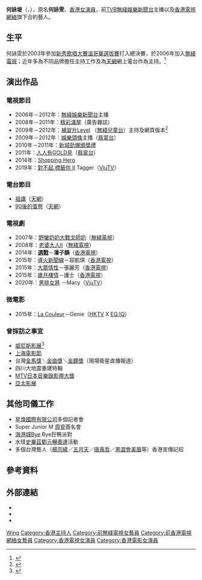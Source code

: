 {{藝人
|姓名 = 何詠堤
|類型 = 女藝人
|本名 = 何詠雯
|英文名 = Eunice Ho
|羅馬拼音 = Ho Wing Man
|出生日期 = {{birth date and age|1983|10|9}}
|出生地點 = {{HKG-1959}}
|語言 = [[粵語|粵語]]、[[英語|英語]]、[[普通話|普通話]]
|職業 = [[演員|演員]]、[[節目主持|節目主持]]、[[司儀|司儀]]
|出道地點 = {{HKG}}
|出道作 =
|出道日期 = 2003年
|活躍年代 = 2003年至今
|經紀公司 = [[O_Production_奧制作|O Production 奧制作]]
}}

'''何詠堤'''（{{Lang-en|Eunice Ho Wing Man}}，{{bd|1983年|10月9日|||}}），原名'''何詠雯'''、[[香港|香港]][[藝人|女演員]]，前[[TVB娛樂新聞台|TVB無綫娛樂新聞台]]主播以及[[香港電視網絡|香港電視網絡]]旗下合約藝人。

== 生平 ==
何詠雯於2003年參加[[新秀歌唱大賽溫哥華選拔賽#參選名單|新秀歌唱大賽溫哥華選拔賽]]打入總決賽，於2006年加入[[無綫電視|無綫電視]]；近年多為不同品牌擔任主持工作及為[[天網|天網]]網上電台作為主持。<ref>{{Cite web |url=http://www.teennetradio.com/icms/template?series=50 |title=天網節目主持 |accessdate=2013-07-26 |archive-date=2013-11-07 |archive-url=https://web.archive.org/web/20131107145520/http://www.teennetradio.com/icms/template?series=50 |dead-url=no }}</ref>

== 演出作品 ==
=== 電視節目 ===
*2006年－2012年：[[TVB娛樂新聞台|無綫娛樂新聞台]]主播
*2008年－2011年：[[精彩滿屋|精彩滿屋]]（廣告雜誌）
*2009年－2012年：[[補習升Level|補習升Level]] （[[無綫兒童台|無綫兒童台]]）主持及網頁版本<ref>{{cite news |title=何詠雯做兒童節目練耐性 |url=http://the-sun.on.cc/cnt/entertainment/20100129/00470_045.html |work=[[太陽報|太陽報]] |id= |pages= |language= |date=2010-01-29 |accessdate=2013-07-26 |archive-date=2016-03-05 |archive-url=https://web.archive.org/web/20160305065831/http://the-sun.on.cc/cnt/entertainment/20100129/00470_045.html |dead-url=no }}</ref>
*2009年－2012年：[[娛樂頭條|娛樂頭條]]主播（[[翡翠台|翡翠台]]）
*2010年－2011年：[[新城勁爆頒獎禮|新城勁爆頒獎禮]]
*2011年：[[人人有GOLD見|人人有GOLD見]]（[[翡翠台|翡翠台]]）
*2014年：[[Shopping_Hero|Shopping Hero]]
*2019年：[[對不起_標籤你|對不起 標籤你 II]] Tagger（[[ViuTV|ViuTV]]）

=== 電台節目 ===
*[[祖講|祖講]]（[[天網|天網]]）
*[[90後的蛋卷|90後的蛋卷]]（[[天網|天網]]）

=== 電視劇 ===
*2007年：[[野蠻奶奶大戰戈師奶|野蠻奶奶大戰戈師奶]]（[[無綫電視|無綫電視]]）
*2008年：[[老婆大人II|老婆大人II]]（[[無綫電視|無綫電視]]）
*2014年：'''[[選戰|選戰]]'''－'''潘子韻'''（[[香港電視網絡|香港電視]]）
*2015年：[[導火新聞線|導火新聞線]]－容凱琪（[[香港電視網絡|香港電視]]）
*2015年：[[大眾情性|大眾情性]]－張麗芳（[[香港電視網絡|香港電視]]）
*2015年：[[歲月樓情|歲月樓情]]－護士（[[香港電視網絡|香港電視]]）
*2020年：[[男排女將|男排女將]] －Macy（[[ViuTV|ViuTV]]）

=== 微電影 ===
*2015年：[[La_Couleur|La Couleur]]－Genie（[[香港電視網絡|HKTV]] X [[EQ:IQ|EQ:IQ]]）

=== 曾採訪之事宜 ===
*[[威尼斯影展|威尼斯影展]]<ref>{{cite news |title=何詠雯威尼斯有「艷遇」 |url=http://orientaldaily.on.cc/cnt/entertainment/20110923/00282_081.html |work=[[東方日報|東方日報]] |id= |pages= |language= |date=2011-09-23 |accessdate=2013-07-26 |archive-date=2016-03-05 |archive-url=https://web.archive.org/web/20160305073432/http://orientaldaily.on.cc/cnt/entertainment/20110923/00282_081.html |dead-url=no }}</ref>
*[[上海電影節|上海電影節]]
*台灣[[金馬獎|金馬獎]]＼[[金曲獎|金曲獎]]＼[[金鐘獎|金鐘獎]]（現場衛星直播報道）
*四川大地震重建特輯
*[[MTV日本音樂錄影帶大獎|MTV日本音樂錄影帶大獎]]
*[[亞太影展|亞太影展]]

== 其他司儀工作 ==
*[[星煥國際有限公司|星煥國際有限公司]]多個記者會
*Super Junior M [[周覓|周覓]]簽名會
*[[海港城|海港城]]Bye Bye巨鴨派對
*水怪[[史畢茲|史畢茲]][[鄭元暢|鄭元暢]][[奧運|奧運]]活動
*多個台灣藝人（[[楊宗緯|楊宗緯]]／[[五月天|五月天]]／[[唐禹哲|唐禹哲]]／[[黑澀會美眉|黑澀會美眉]]等）香港宣傳記招

== 參考資料 ==
{{Reflist}}

== 外部連結 ==
* {{Facebook|EuniceHoWingMan}}
* {{Instagram|eunicewho}}
* {{Sinaweibo|euniceho}}
{{DEFAULTSORT:Ho}}
[[Category:何姓|Wing]]
[[Category:香港主持人|Category:香港主持人]]
[[Category:前無綫電視女藝員|Category:前無綫電視女藝員]]
[[Category:前香港電視網絡女藝員|Category:前香港電視網絡女藝員]]
[[Category:香港電視女演員|Category:香港電視女演員]]
[[Category:香港電影女演員|Category:香港電影女演員]]